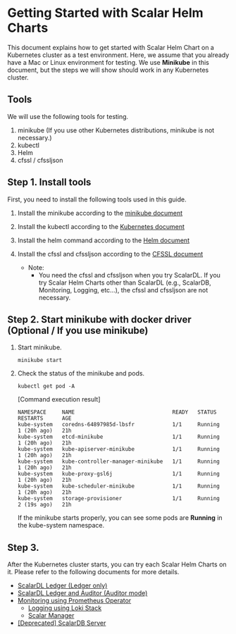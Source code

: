 # Getting Started with Scalar Helm Charts

This document explains how to get started with Scalar Helm Chart on a Kubernetes cluster as a test environment. Here, we assume that you already have a Mac or Linux environment for testing. We use **Minikube** in this document, but the steps we will show should work in any Kubernetes cluster.

## Tools

We will use the following tools for testing.  

1. minikube (If you use other Kubernetes distributions, minikube is not necessary.)
1. kubectl
1. Helm
1. cfssl / cfssljson

## Step 1. Install tools

First, you need to install the following tools used in this guide.

1. Install the minikube according to the [minikube document](https://minikube.sigs.k8s.io/docs/start/)  

1. Install the kubectl according to the [Kubernetes document](https://kubernetes.io/docs/tasks/tools/install-kubectl-linux/)  

1. Install the helm command according to the [Helm document](https://helm.sh/docs/intro/install/)  

1. Install the cfssl and cfssljson according to the [CFSSL document](https://github.com/cloudflare/cfssl)
   * Note:
        * You need the cfssl and cfssljson when you try ScalarDL. If you try Scalar Helm Charts other than ScalarDL (e.g., ScalarDB, Monitoring, Logging, etc...), the cfssl and cfssljson are not necessary.

## Step 2. Start minikube with docker driver (Optional / If you use minikube)

1. Start minikube.
   ```console
   minikube start
   ```

1. Check the status of the minikube and pods.
   ```console
   kubectl get pod -A
   ```
   [Command execution result]
   ```console
   NAMESPACE     NAME                               READY   STATUS    RESTARTS      AGE
   kube-system   coredns-64897985d-lbsfr            1/1     Running   1 (20h ago)   21h
   kube-system   etcd-minikube                      1/1     Running   1 (20h ago)   21h
   kube-system   kube-apiserver-minikube            1/1     Running   1 (20h ago)   21h
   kube-system   kube-controller-manager-minikube   1/1     Running   1 (20h ago)   21h
   kube-system   kube-proxy-gsl6j                   1/1     Running   1 (20h ago)   21h
   kube-system   kube-scheduler-minikube            1/1     Running   1 (20h ago)   21h
   kube-system   storage-provisioner                1/1     Running   2 (19s ago)   21h
   ```
   If the minikube starts properly, you can see some pods are **Running** in the kube-system namespace.

## Step 3. 

After the Kubernetes cluster starts, you can try each Scalar Helm Charts on it. Please refer to the following documents for more details.

* [ScalarDL Ledger (Ledger only)](./getting-started-scalardl-ledger.mdx)
* [ScalarDL Ledger and Auditor (Auditor mode)](./getting-started-scalardl-auditor.mdx)
* [Monitoring using Prometheus Operator](./getting-started-monitoring.mdx)
  * [Logging using Loki Stack](./getting-started-logging.mdx)
  * [Scalar Manager](./getting-started-scalar-manager.mdx)
* [[Deprecated] ScalarDB Server](./getting-started-scalardb.mdx)
